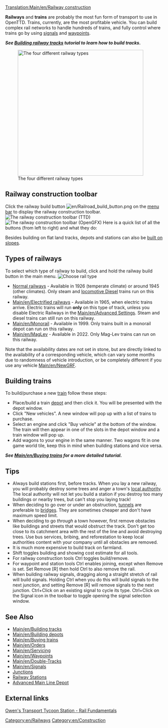 [[Translation:Main/en/Railway construction]]{{en/Table of contents}}

'''Railways''' and '''trains''' are probably the most fun form of transport to use in OpenTTD.  Trains, currently, are the most profitable vehicle.  You can build complex rail networks to handle hundreds of trains, and fully control where trains go by using [[Main/en/Signals|signals]] and [[Main/en/Waypoints|waypoints]].

'''''See [[Main/en/Building tracks|Building railway tracks]] tutorial to learn how to build tracks.'''''


[[File:en/4 Types of railway.png|thumb|none|400px|The four different railway types]]

==Railway construction toolbar==
Click the railway build button [[File:en/Railroad build button.png]] on the [[Main/en/Game interface#The Menu bar|menu bar]] to display the railway construction toolbar.
[[File:en/Railroad ConstructionTTD.png|none|frame|The railway construction toolbar (TTD)]]
[[File:en/Railroad ConstructionOGFX.png|none|frame|The railway construction toolbar (OpenGFX)]]
Here is a quick list of all the buttons (from left to right) and what they do:
{{en/Railway toolbar overview}}

Besides building on flat land tracks, depots and stations can also be [[Main/en/Build on slopes|built on slopes]].

==Types of railways==
To select which type of railway to build, click and hold the railway build button in the main menu.
[[File:en/Openttd-rail1.png|none|frame|Choose rail type]]
* [[Main/en/Railways|Normal railways]] - Available in 1926 (temperate climate) or around 1945 (other climates). Only steam and [http://www.wikipedia.org/wiki/Diesel locomotive Diesel] trains run on this railway.
* [[Main/en/Electrified railways]] - Available in 1965, when electric trains arrive. Electric trains will run '''only''' on this type of track, unless you disable Electric Railways in the [[Main/en/Advanced Settings]]. Steam and diesel trains can still run on this railway.
* [[Main/en/Monorail]] - Available in 1999. Only trains built in a monorail depot can run on this railway.
* [[Main/en/MagLev]] - Available in 2022. Only Mag-Lev trains can run on this railway.

Note that the availability dates are not set in stone, but are directly linked to the availability of a corresponding vehicle, which can vary some months due to randomness of vehicle introduction, or be completely different if you use any vehicle [[Main/en/NewGRF]].

==Building trains==
To build/purchase a new [[Main/en/Trains|train]] follow these steps:
*Place/build a train [[Main/en/Depots|depot]] and then click it. You will be presented with the depot window. 
*Click "New vehicles". A new window will pop up with a list of trains to purchase. 
*Select an engine and click "Buy vehicle" at the bottom of the window. The train will then appear in one of the slots in the depot window and a train window will pop up. 
*Add wagons to your engine in the same manner. Two wagons fit in one game world tile, keep this in mind when building stations and vice versa.


'''''See [[Main/en/Buying trains]] for a more detailed tutorial.'''''

==Tips==
* Always build stations first, before tracks. When you lay a new railway, you will probably destroy some trees and anger a town's [[Main/en/Local authority|local authority]]. The local authority will not let you build a station if you destroy too many buildings or nearby trees, but can't stop you laying track!
* When deciding to go over or under an obstruction, [[Main/en/Tunnels|tunnels]] are preferable to [[Main/en/Bridges|bridges]]. They are sometimes cheaper and don't have maximum speed limit.
* When deciding to go ''through'' a town however, first remove obstacles like buildings and streets that would obstruct the track. Don't get too close to its catchment area with the rest of the line and avoid destroying trees. Use bus services, bribing, and reforestation to keep local authorities content with your company until all obstacles are removed.
* It is much more expensive to build track on farmland.
* Shift toggles building and showing cost estimate for all tools.
* For railway construction tools Ctrl toggles build/remove.
* For waypoint and station tools Ctrl enables joining, except when Remove is set. Set Remove [R] then hold Ctrl to also remove the rail.
* When building railway signals, dragging along a straight stretch of rail will build signals. Holding Ctrl when you do this will build signals to the next junction, and setting Remove [R] will remove signals to the next junction. Ctrl+Click on an existing signal to cycle its type. Ctrl+Click on the Signal icon in the toolbar to toggle opening the signal selection window.

==See Also==
*[[Main/en/Building tracks]]
*[[Main/en/Building depots]]
*[[Main/en/Buying trains]]
*[[Main/en/Orders]]
*[[Main/en/Servicing]]
*[[Main/en/Waypoints]]
*[[Main/en/Double-Tracks]]
*[[Main/en/Signals]]
*[[Main/en/Junction|Junctions]]
*[[Main/en/Railway station|Railway Stations]]
*[[Main/en/Building depots#Advanced depot configurations|Advanced Main Line Depot]]

==External links==
[http://www.transporttycoon.net/rail Owen's Transport Tycoon Station - Rail Fundamentals]

[[Category:en/Railways]]
[[Category:en/Construction]]